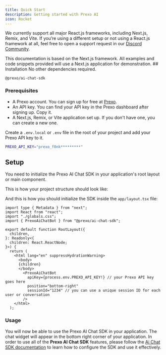 ```yaml
---
title: Quick Start
description: Getting started with Prexo AI
icon: Rocket
---
```

We currently support all major React.js frameworks, including Next.js, Remix, and Vite.
If you’re using a different setup or not using a React.js framework at all, feel free to open a support request in our [Discord Community](https://l.devwtf.in/plura-dc).

<Callout type="info">
This documentation is based on the Next.js framework. All examples and code snippets provided will use a Next.js application for demonstration.
</Callout>
## Installation 
No other dependencies required.

```npm
@prexo/ai-chat-sdk
```

### Prerequisites
- A Prexo account. You can sign up for free at [Prexo](https://prexoai.xyz).
- An API key. You can find your API key in the Prexo dashboard after signing up. Copy it.
- A Next.js, Remix, or Vite application set up. If you don't have one, you can create a new one.

Create a `.env.local` or `.env` file in the root of your project and add your Prexo API key to it. 
```bash title=".env.local"
PREXO_API_KEY="prexo_f0nk*********"
```

## Setup 
You need to initialize the Prexo AI Chat SDK in your application's root layout or main component.

This is how your project structure should look like:
<Files>
  <Folder name="app" defaultOpen>
    <File name="layout.tsx" />
    <File name="page.tsx" />
    <File name="global.css" />
  </Folder>
  <File name="package.json" />
  <File name=".env.local" />
</Files>

And this is how you should initialize the SDK inside the `app/layout.tsx` file:



```tsx title="app/layout.tsx" lineNumbers
import type { Metadata } from "next";
import React from "react";
import "./globals.css";
import { PrexoAiChatBot } from "@prexo/ai-chat-sdk";

export default function RootLayout({
  children,
}: Readonly<{
  children: React.ReactNode;
}>) {
  return (
    <html lang="en" suppressHydrationWarning>
      <body>
      {children}
      </body>
        <PrexoAiChatBot
          apiKey={process.env.PREXO_API_KEY!} // your Prexo API key goes here
          position="bottom-right"
          sessionId="1234" // you can use a unique session ID for each user or conversation
        />
    </html>
  );
```

### Usage
You will now be able to use the Prexo AI Chat SDK in your application. The chat widget will appear in the bottom right corner of your application.
<Callout type="warn">
In order to use all of the __Prexo AI Chat SDK__ features, please follow the [Ai Chat SDK documentation](/app/ai-chat-sdk/intro) to learn how to configure the SDK and use it effectively.
</Callout>

